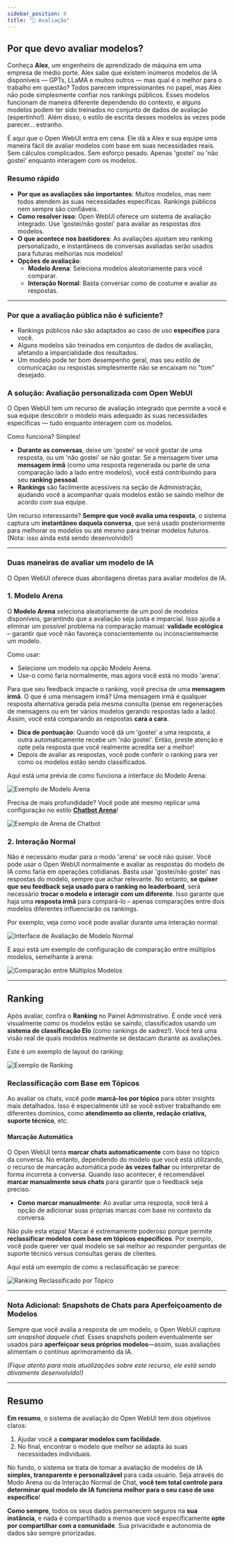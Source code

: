 ```yaml
---
sidebar_position: 6
title: "📝 Avaliação"
---
```



## Por que devo avaliar modelos?

Conheça **Alex**, um engenheiro de aprendizado de máquina em uma empresa de médio porte. Alex sabe que existem inúmeros modelos de IA disponíveis — GPTs, LLaMA e muitos outros — mas qual é o melhor para o trabalho em questão? Todos parecem impressionantes no papel, mas Alex não pode simplesmente confiar nos rankings públicos. Esses modelos funcionam de maneira diferente dependendo do contexto, e alguns modelos podem ter sido treinados no conjunto de dados de avaliação (espertinho!). Além disso, o estilo de escrita desses modelos às vezes pode parecer... estranho.

É aqui que o Open WebUI entra em cena. Ele dá a Alex e sua equipe uma maneira fácil de avaliar modelos com base em suas necessidades reais. Sem cálculos complicados. Sem esforço pesado. Apenas 'gostei' ou 'não gostei' enquanto interagem com os modelos.

### Resumo rápido

- **Por que as avaliações são importantes**: Muitos modelos, mas nem todos atendem às suas necessidades específicas. Rankings públicos nem sempre são confiáveis.
- **Como resolver isso**: Open WebUI oferece um sistema de avaliação integrado. Use 'gostei/não gostei' para avaliar as respostas dos modelos.
- **O que acontece nos bastidores**: As avaliações ajustam seu ranking personalizado, e instantâneos de conversas avaliadas serão usados para futuras melhorias nos modelos!
- **Opções de avaliação**: 
  - **Modelo Arena**: Seleciona modelos aleatoriamente para você comparar.
  - **Interação Normal**: Basta conversar como de costume e avaliar as respostas.

---

### Por que a avaliação pública não é suficiente?

- Rankings públicos não são adaptados ao caso de uso **específico** para você.
- Alguns modelos são treinados em conjuntos de dados de avaliação, afetando a imparcialidade dos resultados.
- Um modelo pode ter bom desempenho geral, mas seu estilo de comunicação ou respostas simplesmente não se encaixam no "tom" desejado.

### A solução: Avaliação personalizada com Open WebUI

O Open WebUI tem um recurso de avaliação integrado que permite a você e sua equipe descobrir o modelo mais adequado às suas necessidades específicas — tudo enquanto interagem com os modelos.

Como funciona? Simples!

- **Durante as conversas**, deixe um 'gostei' se você gostar de uma resposta, ou um 'não gostei' se não gostar. Se a mensagem tiver uma **mensagem irmã** (como uma resposta regenerada ou parte de uma comparação lado a lado entre modelos), você está contribuindo para seu **ranking pessoal**.
- **Rankings** são facilmente acessíveis na seção de Administração, ajudando você a acompanhar quais modelos estão se saindo melhor de acordo com sua equipe.

Um recurso interessante? **Sempre que você avalia uma resposta**, o sistema captura um **instantâneo daquela conversa**, que será usado posteriormente para melhorar os modelos ou até mesmo para treinar modelos futuros. (Nota: isso ainda está sendo desenvolvido!)

---

### Duas maneiras de avaliar um modelo de IA

O Open WebUI oferece duas abordagens diretas para avaliar modelos de IA.

### **1. Modelo Arena**

O **Modelo Arena** seleciona aleatoriamente de um pool de modelos disponíveis, garantindo que a avaliação seja justa e imparcial. Isso ajuda a eliminar um possível problema na comparação manual: **validade ecológica** – garantir que você não favoreça conscientemente ou inconscientemente um modelo.

Como usar:
- Selecione um modelo na opção Modelo Arena.
- Use-o como faria normalmente, mas agora você está no modo 'arena'.
  
Para que seu feedback impacte o ranking, você precisa de uma **mensagem irmã**. O que é uma mensagem irmã? Uma mensagem irmã é qualquer resposta alternativa gerada pela mesma consulta (pense em regenerações de mensagens ou em ter vários modelos gerando respostas lado a lado). Assim, você está comparando as respostas **cara a cara**.

- **Dica de pontuação**: Quando você dá um 'gostei' a uma resposta, a outra automaticamente recebe um 'não gostei'. Então, preste atenção e opte pela resposta que você realmente acredita ser a melhor!
- Depois de avaliar as respostas, você pode conferir o ranking para ver como os modelos estão sendo classificados.

Aqui está uma prévia de como funciona a interface do Modelo Arena:

![Exemplo de Modelo Arena](/images/evaluation/arena.png)

Precisa de mais profundidade? Você pode até mesmo replicar uma configuração no estilo [**Chatbot Arena**](https://lmarena.ai/)!

![Exemplo de Arena de Chatbot](/images/evaluation/arena-many.png)

### **2. Interação Normal**

Não é necessário mudar para o modo 'arena' se você não quiser. Você pode usar o Open WebUI normalmente e avaliar as respostas do modelo de IA como faria em operações cotidianas. Basta usar 'gostei/não gostei' nas respostas do modelo, sempre que achar relevante. No entanto, **se quiser que seu feedback seja usado para o ranking no leaderboard**, será necessário **trocar o modelo e interagir com um diferente**. Isso garante que haja uma **resposta irmã** para compará-lo – apenas comparações entre dois modelos diferentes influenciarão os rankings.

Por exemplo, veja como você pode avaliar durante uma interação normal:

![Interface de Avaliação de Modelo Normal](/images/evaluation/normal.png)

E aqui está um exemplo de configuração de comparação entre múltiplos modelos, semelhante à arena:

![Comparação entre Múltiplos Modelos](/images/evaluation/normal-many.png)

---

## Ranking

Após avaliar, confira o **Ranking** no Painel Administrativo. É onde você verá visualmente como os modelos estão se saindo, classificados usando um **sistema de classificação Elo** (como rankings de xadrez!). Você terá uma visão real de quais modelos realmente se destacam durante as avaliações.

Este é um exemplo de layout do ranking:

![Exemplo de Ranking](/images/evaluation/leaderboard.png)

### Reclassificação com Base em Tópicos

Ao avaliar os chats, você pode **marcá-los por tópico** para obter insights mais detalhados. Isso é especialmente útil se você estiver trabalhando em diferentes domínios, como **atendimento ao cliente, redação criativa, suporte técnico**, etc.

#### Marcação Automática
O Open WebUI tenta **marcar chats automaticamente** com base no tópico da conversa. No entanto, dependendo do modelo que você está utilizando, o recurso de marcação automática pode **às vezes falhar** ou interpretar de forma incorreta a conversa. Quando isso acontecer, é recomendável **marcar manualmente seus chats** para garantir que o feedback seja preciso.

- **Como marcar manualmente**: Ao avaliar uma resposta, você terá a opção de adicionar suas próprias marcas com base no contexto da conversa.
  
Não pule esta etapa! Marcar é extremamente poderoso porque permite **reclassificar modelos com base em tópicos específicos**. Por exemplo, você pode querer ver qual modelo se sai melhor ao responder perguntas de suporte técnico versus consultas gerais de clientes.

Aqui está um exemplo de como a reclassificação se parece:

![Ranking Reclassificado por Tópico](/images/evaluation/leaderboard-reranked.png)

---

### Nota Adicional: Snapshots de Chats para Aperfeiçoamento de Modelos

Sempre que você avalia a resposta de um modelo, o Open WebUI *captura um snapshot daquele chat*. Esses snapshots podem eventualmente ser usados para **aperfeiçoar seus próprios modelos**—assim, suas avaliações alimentam o contínuo aprimoramento da IA.

*(Fique atento para mais atualizações sobre este recurso, ele está sendo ativamente desenvolvido!)*

---

## Resumo

**Em resumo**, o sistema de avaliação do Open WebUI tem dois objetivos claros:
1. Ajudar você a **comparar modelos com facilidade**.
2. No final, encontrar o modelo que melhor se adapta às suas necessidades individuais.

No fundo, o sistema se trata de tornar a avaliação de modelos de IA **simples, transparente e personalizável** para cada usuário. Seja através do Modo Arena ou da Interação Normal de Chat, **você tem total controle para determinar qual modelo de IA funciona melhor para o seu caso de uso específico**!

**Como sempre**, todos os seus dados permanecem seguros na **sua instância**, e nada é compartilhado a menos que você especificamente **opte por compartilhar com a comunidade**. Sua privacidade e autonomia de dados são sempre priorizadas.
